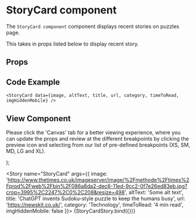 
<Meta
  title="Newskit Components/Puzzles/StoryCard"
  component={StoryCard}
/>

# StoryCard component
The `StoryCard component` component displays recent stories on puzzles page.

This takes in props listed below to display recent story.

## Props
<Props of={StoryCard} />

## Code Example
`<StoryCard data={image, altText, title, url, category, timeToRead, imgHiddenMobile} />`

## View Component
Please click the 'Canvas' tab for a better viewing experience, where you can update the props and review at the different breakpoints by clicking the preview icon and selecting from our list of pre-defined breakpoints (XS, SM, MD, LG and XL).

  <TCThemeProvider theme={PuzzlesWebLightTheme}>
    <CardComposable overrides={{maxWidth: {md: '226px'}}}>
      <StoryCard {...{ image, altText, title, url, category, timeToRead, imgHiddenMobile}} />
    </CardComposable>
  </TCThemeProvider>
);


<Story name="StoryCard" args={{ image: 'https://www.thetimes.co.uk/imageserver/image/%2Fmethode%2Ftimes%2Fprod%2Fweb%2Fbin%2F086a8da2-dec6-11ed-9cc2-0f7e26ed83eb.jpg?crop=3995%2C2247%2C0%2C208&resize=498', altText: 'Some alt text', title: 'ChatGPT invents Sudoku-style puzzle to keep the humans busy', url: 'https://newskit.co.uk/', category: 'Technology', timeToRead: '4 min read', imgHiddenMobile: false }}>
  {StoryCardStory.bind({})}
</Story>
